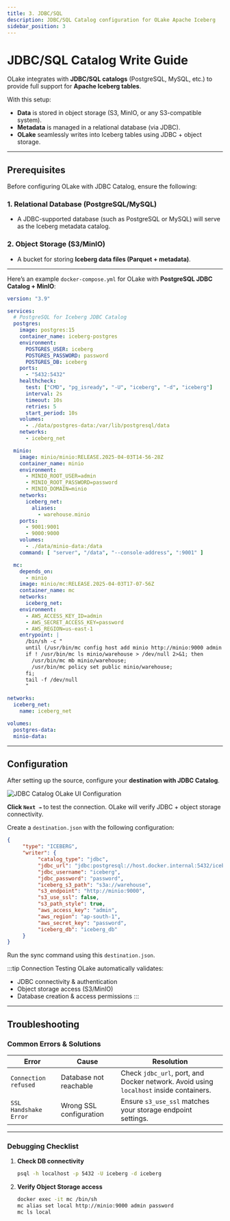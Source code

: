 ```yaml
---
title: 3. JDBC/SQL
description: JDBC/SQL Catalog configuration for OLake Apache Iceberg
sidebar_position: 3
---
```


<style>
{`
/* Consistent styling for docs */
.full-width-container {
  width: 100% !important;
  max-width: 100% !important;
}

.full-width-container img {
  width: 100% !important;
  max-width: 100% !important;
  height: auto;
}

.full-width-table {
  width: 100% !important;
  max-width: 100% !important;
  overflow-x: auto;
}

.full-width-table table {
  width: 100% !important;
  max-width: 100% !important;
  table-layout: auto;
  margin: 0 !important;
}

.full-width-table th,
.full-width-table td {
  padding: 8px 12px;
  word-wrap: break-word;
}

.markdown table {
  width: 100% !important;
  max-width: 100% !important;
  display: table !important;
}

.table-wrapper {
  width: 100% !important;
  max-width: 100% !important;
}

.full-width-table * {
  max-width: 100% !important;
}

div[class*="table"] table,
.markdown > table,
table {
  width: 100% !important;
  max-width: 100% !important;
}

.tabs-container {
  margin-left: 0 !important;
  padding-left: 0 !important;
}

.tabs {
  margin-left: 0 !important;
  padding-left: 0 !important;
  justify-content: flex-start !important;
}

.tabs__item {
  font-size: 16px !important;
  font-weight: 600 !important;
  margin-left: 0 !important;
  padding: 10px 18px !important;
  border-radius: 6px 6px 0 0 !important;
}

.tabs__item--active {
  background-color: var(--ifm-hover-overlay) !important;
  color: var(--ifm-color-primary) !important;
  border-bottom: 2px solid var(--ifm-color-primary) !important;
}

.tabs__item:hover {
  background-color: var(--ifm-hover-overlay) !important;
}
`}
</style>

# JDBC/SQL Catalog Write Guide

OLake integrates with **JDBC/SQL catalogs** (PostgreSQL, MySQL, etc.) to provide full support for **Apache Iceberg tables**.

With this setup:
- **Data** is stored in object storage (S3, MinIO, or any S3-compatible system).
- **Metadata** is managed in a relational database (via JDBC).
- **OLake** seamlessly writes into Iceberg tables using JDBC + object storage.

---

## Prerequisites

Before configuring OLake with JDBC Catalog, ensure the following:

### 1. Relational Database (PostgreSQL/MySQL)

- A JDBC-supported database (such as PostgreSQL or MySQL) will serve as the Iceberg metadata catalog.

### 2. Object Storage (S3/MinIO)

- A bucket for storing **Iceberg data files (Parquet + metadata)**.

---

Here’s an example `docker-compose.yml` for OLake with **PostgreSQL JDBC Catalog + MinIO**:

```yml
version: "3.9"

services:
  # PostgreSQL for Iceberg JDBC Catalog
  postgres:
    image: postgres:15
    container_name: iceberg-postgres
    environment:
      POSTGRES_USER: iceberg
      POSTGRES_PASSWORD: password
      POSTGRES_DB: iceberg
    ports:
      - "5432:5432"
    healthcheck:
      test: ["CMD", "pg_isready", "-U", "iceberg", "-d", "iceberg"]
      interval: 2s
      timeout: 10s
      retries: 5
      start_period: 10s
    volumes:
      - ./data/postgres-data:/var/lib/postgresql/data
    networks:
      - iceberg_net

  minio:
    image: minio/minio:RELEASE.2025-04-03T14-56-28Z
    container_name: minio
    environment:
      - MINIO_ROOT_USER=admin
      - MINIO_ROOT_PASSWORD=password
      - MINIO_DOMAIN=minio
    networks:
      iceberg_net:
        aliases:
          - warehouse.minio
    ports:
      - 9001:9001
      - 9000:9000
    volumes:
      - ./data/minio-data:/data
    command: [ "server", "/data", "--console-address", ":9001" ]

  mc:
    depends_on:
      - minio
    image: minio/mc:RELEASE.2025-04-03T17-07-56Z
    container_name: mc
    networks:
      iceberg_net:
    environment:
      - AWS_ACCESS_KEY_ID=admin
      - AWS_SECRET_ACCESS_KEY=password
      - AWS_REGION=us-east-1
    entrypoint: |
      /bin/sh -c "
      until (/usr/bin/mc config host add minio http://minio:9000 admin password) do echo '...waiting...' && sleep 1; done;
      if ! /usr/bin/mc ls minio/warehouse > /dev/null 2>&1; then
        /usr/bin/mc mb minio/warehouse;
        /usr/bin/mc policy set public minio/warehouse;
      fi;
      tail -f /dev/null
      "

networks:
  iceberg_net:
    name: iceberg_net

volumes:
  postgres-data:
  minio-data:
````

---

## Configuration


<Tabs>
<TabItem value="jdbc-ui" label="OLake UI" default>

After setting up the source, configure your **destination with JDBC Catalog**.

![JDBC Catalog OLake UI Configuration](/img/docs/iceberg/catalog/jdbc/jdbc-catalog-olake-ui-setup-destination.png)

<MinioJDBCIcebergWriterUIConfigLocalDetails/>

**Click `Next →`** to test the connection. OLake will verify JDBC + object storage connectivity.

</TabItem>

<TabItem value="jdbc-cli" label="OLake CLI">

Create a `destination.json` with the following configuration:

```json title="destination.json"
{
     "type": "ICEBERG",
     "writer": {
          "catalog_type": "jdbc",
          "jdbc_url": "jdbc:postgresql://host.docker.internal:5432/iceberg",
          "jdbc_username": "iceberg",
          "jdbc_password": "password",
          "iceberg_s3_path": "s3a://warehouse",
          "s3_endpoint": "http://minio:9000",
          "s3_use_ssl": false,
          "s3_path_style": true,
          "aws_access_key": "admin",
          "aws_region": "ap-south-1",
          "aws_secret_key": "password",
          "iceberg_db": "iceberg_db"
     }
}
```

<MinioJDBCIcebergWriterUIConfigLocalDetails/>

Run the sync command using this `destination.json`.

</TabItem>
</Tabs>

:::tip Connection Testing
OLake automatically validates:

* JDBC connectivity & authentication
* Object storage access (S3/MinIO)
* Database creation & access permissions
:::

---

## Troubleshooting

### Common Errors & Solutions

<div className="full-width-table">

| Error                 | Cause                   | Resolution                                                                             |
| --------------------- | ----------------------- | -------------------------------------------------------------------------------------- |
| `Connection refused`  | Database not reachable        | Check `jdbc_url`, port, and Docker network. Avoid using `localhost` inside containers. |
| `SSL Handshake Error` | Wrong SSL configuration | Ensure `s3_use_ssl` matches your storage endpoint settings.                            |

</div>

---

### Debugging Checklist

1. **Check DB connectivity**

   ```bash
   psql -h localhost -p 5432 -U iceberg -d iceberg
   ```

2. **Verify Object Storage access**

   ```bash
   docker exec -it mc /bin/sh
   mc alias set local http://minio:9000 admin password
   mc ls local
   ```
